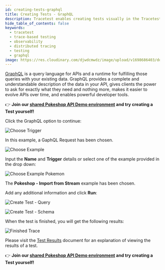 ```yaml
---
id: creating-tests-graphql
title: Creating Tests - GraphQL
description: Tracetest enables creating tests visually in the Tracetest Web UI.
hide_table_of_contents: false
keywords:
  - tracetest
  - trace-based testing
  - observability
  - distributed tracing
  - testing
  - graphql
image: https://res.cloudinary.com/djwdcmwdz/image/upload/v1698686403/docs/Blog_Thumbnail_14_rsvkmo.jpg
---
```


[GraphQL](https://graphql.org/) is a query language for APIs and a runtime for fulfilling those queries with your existing data. GraphQL provides a complete and understandable description of the data in your API, gives clients the power to ask for exactly what they need and nothing more, makes it easier to evolve APIs over time, and enables powerful developer tools.

👉 **Join our [shared Pokeshop API Demo environment](https://app.tracetest.io/organizations/ttorg_2179a9cd8ba8dfa5/invites/invite_760904a64b4b9dc9/accept) and try creating a Test yourself!**

Click the GraphQL option to continue:

![Choose Trigger](../img/choose-trigger-0.16.png)

In this example, a GaphQL Request has been chosen.

![Choose Example](../img/graphql-choose-trigger.png)

Input the **Name** and **Trigger** details or select one of the example provided in the drop down:

![Choose Example Pokemon](../img/graphql-select-demo.png)

The **Pokeshop - Import from Stream** example has been chosen.

Add any additional information and click **Run**:

![Create Test - Query](../img/graphql-details.png)

![Create Test - Schema](../img/graphql-details-2.png)

When the test is finished, you will get the following results:

![Finished Trace](../img/graphql-success.png)

Please visit the [Test Results](../web-ui/test-results.mdx) document for an explanation of viewing the results of a test.

👉 **Join our [shared Pokeshop API Demo environment](https://app.tracetest.io/organizations/ttorg_2179a9cd8ba8dfa5/invites/invite_760904a64b4b9dc9/accept) and try creating a Test yourself!**

